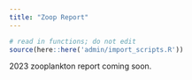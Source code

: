 ```yaml
---
title: "Zoop Report"
---
```


```r
# read in functions; do not edit
source(here::here('admin/import_scripts.R'))
```

2023 zooplankton report coming soon.